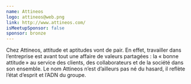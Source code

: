 ```yaml
---
name: Attineos
logo: attineos@web.png
link: http://www.attineos.com/
isMeetupSponsor: false
sponsor: bronze
---
```


Chez Attineos, attitude et aptitudes vont de pair. En effet, travailler dans l’entreprise 
est avant tout une affaire de valeurs partagées : la « bonne attitude » au service des clients, 
des collaborateurs et de la société dans son ensemble. Le nom Attineos n’est d’ailleurs pas né du hasard, 
il reflète l’état d’esprit et l’ADN du groupe. 